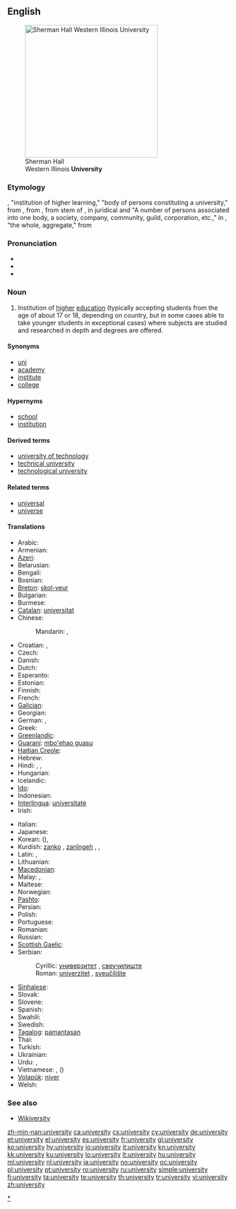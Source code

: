 {{wikipedia}}
==English==
[[Image:Sherman Hall.jpg|thumb|right|300px|Sherman Hall<br>Western Illinois '''University''']]

===Etymology===
{{etyl|enm|en}}, "institution of higher learning,"  "body of persons constituting a university," from {{etyl|xno|en}} {{term|université|lang=xno}}, from {{etyl|fro|en}} {{term|universitei||lang=fro}}, from {{etyl|ML.|en}} stem of {{term|universitas|lang=la}}, in juridical and {{etyl|LL.|en}} "A number of persons associated into one body, a society, company, community, guild, corporation, etc.," in {{etyl|la|en}}, "the whole, aggregate," from {{term|universus||lang=la|whole, entire}}

===Pronunciation===
* {{IPA|/juːnɪˈvɜːsətiː/}}
* {{audio|en-us-university.ogg|Audio (US)}}
* {{audio|En-uk-university.ogg|Audio (UK)}}

===Noun===
{{en-noun|universities}}

# Institution of [[high]]er [[education]] (typically accepting students from the age of about 17 or 18, depending on country, but in some cases able to take younger students in exceptional cases) where subjects are studied and researched in depth and degrees are offered.

====Synonyms====
* [[uni]]
* [[academy]]
* [[institute]]
* [[college]]

====Hypernyms====
* [[school]]
* [[institution]]

====Derived terms====
* [[university of technology]]
* [[technical university]]
* [[technological university]]

====Related terms====
* [[universal]]
* [[universe]]

====Translations====
{{trans-top|institution of higher education}}
* Arabic: {{t-|ar|جامعة|f|alt=جامِعَة|tr=jaami3a(t)}}
* Armenian: {{t-|hy|համալսարան|tr=hamalsaran}}
* [[Azeri]]: {{t-|az|universitet|xs=Azeri}}
* Belarusian: {{t|be|універсітэт|m|tr=universitét|xs=Belarusian}}
* Bengali: {{t|bn|বিশ্ববিদ্যালয় |sc=Beng|xs=Bengali}}
* Bosnian: {{t-|bs|univerzitet|m}}
* [[Breton]]: [[skol-veur]] {{f}}
* Bulgarian: {{t-|bg|университет|m|tr=universitét}}
* Burmese: {{t-|my|တက္ကသိုလ်|tr=tekkătho|sc=Mymr|xs=Burmese}}
* [[Catalan]]: [[universitat]] {{f}}
* Chinese:
*: Mandarin: {{t-|cmn|大學|sc=Hani}},  {{t-|cmn|大学|tr=dàxué|sc=Hani}}
* Croatian: {{t+|hr|sveučilište|n}}, {{t+|hr|univerzitet|m}}
* Czech: {{t+|cs|univerzita|f}}
* Danish: {{t-|da|universitet}}
* Dutch: {{t+|nl|universiteit|f}}
* Esperanto: {{t+|eo|universitato|xs=Esperanto}}
* Estonian: {{t+|et|ülikool}}
* Finnish: {{t+|fi|yliopisto}}
* French: {{t+|fr|université|f}}
* [[Galician]]: {{t+|gl|universidade|f|xs=Galician}}
* Georgian: {{t|ka|უნივერსიტეტი|tr=universiteti|sc=Geor|xs=Georgian}}
* German: {{t+|de|Universität|f}}, {{t+|de|Hochschule|f}}
* Greek: {{t+|el|πανεπιστήμιο|n|tr=panepistímio}}
* [[Greenlandic]]: {{t-|kl|ilisimatusarfik|xs=Greenlandic}}
* [[Guaraní]]: [[mbo'ehao guasu]]
* [[Haitian Creole]]: {{tø|ht|inivèsite}}
* Hebrew: {{t+|he|אוניברסיטה|f|tr=oniversita}}
* Hindi: {{t|hi|विश्वविद्यालय|m|tr=viśvavidyālay|xs=Hindi}}, {{t|hi|यूनिवर्सिटी|f|tr=yūnivarsiṭī|sc=Deva}}, {{t|hi|महाविद्यालय|m|tr=mahāvidyālay|sc=Deva}}
* Hungarian: {{t+|hu|egyetem}}
* Icelandic: {{t+|is|háskóli}}
* [[Ido]]: {{t|io|universitato}}
* Indonesian: {{t-|id|universitas|xs=Indonesian}}
* [[Interlingua]]: [[universitate]]
* Irish: {{t+|ga|ollscoil|xs=Irish}}
{{trans-mid}}
* Italian: {{t+|it|università|f}}
* Japanese: {{t+|ja|大学|tr=だいがく daigaku}}
* Korean: {{t+|ko|대학|tr=daehak|sc=Hang}} ({{t|ko| 大學}}),  {{t+|ko|대학교|tr=daehakgyo|sc=Hang}}
* Kurdish: [[zanko]] {{f}}, [[zanîngeh]] {{f}}, {{ku-Arab|[[زانکۆ]]}}, {{ku-Arab|[[دانیشتگا]]}}
* Latin: {{t-|la|universitas|f}},  {{t-|la|studium generale|n}}
* Lithuanian: {{t+|lt|universitetas|m|xs=Lithuanian}}
* [[Macedonian]]: {{t-|mk|универзитет|m|tr=univerzitét}}
* Malay: {{t|ms|universiti|xs=Malay}},  {{t|ms|menara gading|xs=Malay}}
* Maltese: {{t|mt|università |f|xs=Maltese}}
* Norwegian: {{t+|no|universitet|n}}
* [[Pashto]]: {{t+|ps|پوهنتون|m|tr=pohantun|sc=ps-Arab|xs=Pashto}}
* Persian: {{t+|fa|دانشگاه|tr=dânešgâh|xs=Persian}}
* Polish: {{t+|pl|uniwersytet|m}}
* Portuguese: {{t+|pt|universidade|f}}
* Romanian: {{t+|ro|universitate|f}}
* Russian: {{t+|ru|университет|m|tr=universitét}}
* [[Scottish Gaelic]]: {{t|gd|oilthigh|m}}
* Serbian:
*: Cyrillic: [[универзитет#Serbian|универзитет]] {{m}}, [[свеучилиште]] {{n}}
*: Roman: [[univerzitet#Serbian|univerzitet]] {{m}}, [[sveučilište]] {{n}}
* [[Sinhalese]]: {{t|si|විශ්ව විද්‍යාලය|sc=Sinh|xs=Sinhalese}}
* Slovak: {{t-|sk|univerzita|f}}
* Slovene: {{t+|sl|univerza|f}}
* Spanish: {{t+|es|universidad|f}}
* Swahili: {{t+|sw|chuo kikuu|xs=Swahili}}
* Swedish: {{t+|sv|universitet|n}}
* [[Tagalog]]: [[pamantasan]]
* Thai: {{t-|th|มหาวิทยาลัย|tr=máhăa wíttáyaalai}}
* Turkish: {{t+|tr|üniversite}}
* Ukrainian: {{t|uk|університет|m|tr=universytét|xs=Ukrainian}}
* Urdu: {{t|ur|جامعہ|xs=Urdu}}, {{t|ur|یونیورسٹی|f|tr=yūnivarsiṭī|sc=ur-Arab}}
* Vietnamese: {{t+|vi|trường đại học|xs=Vietnamese}},  {{t+|vi|đại học|xs=Vietnamese}} ({{t-|vi|大學|sc=Hani|xs=Vietnamese}})
* [[Volapük]]: [[niver]]
* Welsh: {{t+|cy|prifysgol|xs=Welsh}}
{{trans-bottom}}

===See also===
* [http://textbook.wikipedia.org/wiki/Wikiversity Wikiversity]

[[Category:Universities|*]]

[[zh-min-nan:university]]
[[ca:university]]
[[cs:university]]
[[cy:university]]
[[de:university]]
[[et:university]]
[[el:university]]
[[es:university]]
[[fr:university]]
[[gl:university]]
[[ko:university]]
[[hy:university]]
[[io:university]]
[[it:university]]
[[kn:university]]
[[kk:university]]
[[ku:university]]
[[lo:university]]
[[lt:university]]
[[hu:university]]
[[ml:university]]
[[nl:university]]
[[ja:university]]
[[no:university]]
[[oc:university]]
[[pl:university]]
[[pt:university]]
[[ro:university]]
[[ru:university]]
[[simple:university]]
[[fi:university]]
[[ta:university]]
[[te:university]]
[[th:university]]
[[tr:university]]
[[vi:university]]
[[zh:university]]